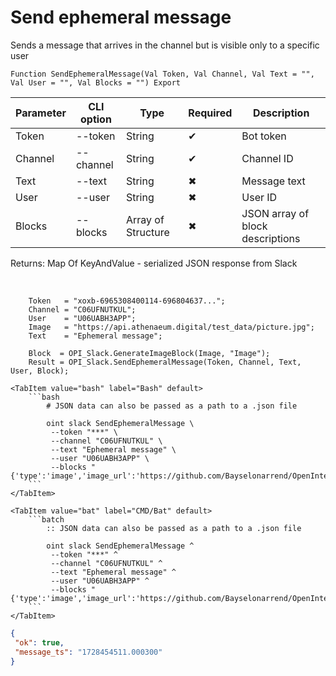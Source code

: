 ﻿---
sidebar_position: 2
---


# Send ephemeral message
Sends a message that arrives in the channel but is visible only to a specific user



`Function SendEphemeralMessage(Val Token, Val Channel, Val Text = "", Val User = "", Val Blocks = "") Export`

  | Parameter | CLI option | Type | Required | Description |
  |-|-|-|-|-|
  | Token | --token | String | &#x2714; | Bot token |
  | Channel | --channel | String | &#x2714; | Channel ID |
  | Text | --text | String | &#x2716; | Message text |
  | User | --user | String | &#x2716; | User ID |
  | Blocks | --blocks | Array of Structure | &#x2716; | JSON array of block descriptions |

  
  Returns:  Map Of KeyAndValue - serialized JSON response from Slack

<br/>




```bsl title="1C:Enterprise/OneScript code example"
    Token   = "xoxb-6965308400114-696804637...";
    Channel = "C06UFNUTKUL";
    User    = "U06UABH3APP";
    Image   = "https://api.athenaeum.digital/test_data/picture.jpg";
    Text    = "Ephemeral message";

    Block  = OPI_Slack.GenerateImageBlock(Image, "Image");
    Result = OPI_Slack.SendEphemeralMessage(Token, Channel, Text, User, Block);
```
 

 <Tabs>
  
    <TabItem value="bash" label="Bash" default>
        ```bash
            # JSON data can also be passed as a path to a .json file
            
            oint slack SendEphemeralMessage \
             --token "***" \
             --channel "C06UFNUTKUL" \
             --text "Ephemeral message" \
             --user "U06UABH3APP" \
             --blocks "{'type':'image','image_url':'https://github.com/Bayselonarrend/OpenIntegrations/raw/main/service/test_data/picture.jpg','alt_text':'Image'}"
        ```
    </TabItem>
  
    <TabItem value="bat" label="CMD/Bat" default>
        ```batch
            :: JSON data can also be passed as a path to a .json file
            
            oint slack SendEphemeralMessage ^
             --token "***" ^
             --channel "C06UFNUTKUL" ^
             --text "Ephemeral message" ^
             --user "U06UABH3APP" ^
             --blocks "{'type':'image','image_url':'https://github.com/Bayselonarrend/OpenIntegrations/raw/main/service/test_data/picture.jpg','alt_text':'Image'}"
        ```
    </TabItem>
</Tabs>


```json title="Result"
{
 "ok": true,
 "message_ts": "1728454511.000300"
}
```
